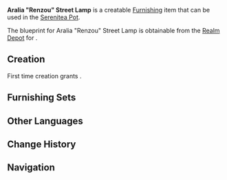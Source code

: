 {{Furnishing Infobox
|id             = 373416
|image          = Item Aralia Renzou Street Lamp.png
|category       = Landscape
|subcategory    = Lighting
|rarity         = 3
|adeptal_energy = 60
|load           = 115
|reduced_load   = 97
|description    = A street lamp that can often be found in [[Inazuma City]]. This one is constructed from Aralia Wood. These shorter street lamps have designs that strongly take quick replacement and savings in wood usage into account when they are being built, thus making them easy to construct<br />However, children find that adults who walk by these lamps at night take on most frightening countenances...
|blueprint      = [[Realm Depot]]
}}
'''Aralia "Renzou" Street Lamp''' is a creatable [[Furnishing]] item that can be used in the [[Serenitea Pot]].

The blueprint for Aralia "Renzou" Street Lamp is obtainable from the [[Realm Depot]] for {{Item|Realm Currency|24|x=160}}.

==Creation==
First time creation grants {{Item|Trust|24|x=60}}.
{{Recipe
|type = Creation
|time = 14h
|Aralia Wood = 8
|Blue Dye = 4
|sort = Aralia Wood,Blue Dye
}}

==Furnishing Sets==
{{Craft Usage}}

==Other Languages==
{{Other Languages
|default_hidden = 1
|en      = Aralia "Renzou" Street Lamp
|zhs     = 孔雀木「连造」路灯
|zhs_rm  = Kǒngquè Mù "Lián Zào" Lùdēng
|zht     = 孔雀木「連造」路燈
|zht_rm  = Kǒngquè Mù "Lián Zào" Lùdēng
|ja      = 孔雀の「連造」街灯
|ja_rm   = Kujaku no "Renzou" Gaitou{{Assumed}}
|ko      = 공작나무 「연속」 가로등
|ko_rm   = Gongjaknamu "Yeonsok" Garodeung
|es      = Farola de madera de criptomeria: En cadena
|fr      = Lampadaire « Renzou » en bois de cèdre inazumien
|ru      = Уличный фонарь из аралии «Рэндзо»
|th      = โคมไฟถนน "Renzou" จากไม้ Aralia
|th_rm   = 
|vi      = Đèn Đường "Renzou" Gỗ Khổng Tước
|de      = Straßenlaterne „Renzou“ aus Aralia-Holz
|id      = Lampu Jalan Aralia "Renzou"
|pt      = Lanterna de Estrada de Madeira Arália "Renzou"
}}

==Change History==
{{Change History|2.2}}

==Navigation==
{{Furnishing Navbox/Exterior|Landscape}}